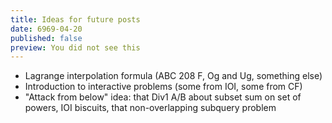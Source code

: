 ```yaml
---
title: Ideas for future posts
date: 6969-04-20
published: false
preview: You did not see this
---
```


- Lagrange interpolation formula (ABC 208 F, Og and Ug, something else)
- Introduction to interactive problems (some from IOI, some from CF) 
- "Attack from below" idea: that Div1 A/B about subset sum on set of powers,
    IOI biscuits, that non-overlapping subquery problem
